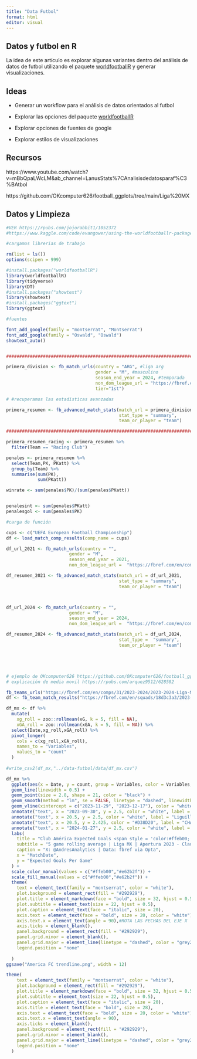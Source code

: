 ```yaml
---
title: "Data Futbol"
format: html
editor: visual
---
```


## Datos y futbol en R

La idea de este artículo es explorar algunas variantes dentro del análisis de datos de futbol utilizando el paquete [worldfootballR](https://jaseziv.github.io/worldfootballR/index.html) y generar visualizaciones.

## Ideas

-   Generar un workflow para el análisis de datos orientados al futbol

-   Explorar las opciones del paquete [worldfootballR](https://jaseziv.github.io/worldfootballR/index.html)

-   Explorar opciones de fuentes de google

-   Explorar estilos de visualizaciones

## Recursos

https://www.youtube.com/watch?v=mBbQpaLWcLM&ab_channel=LanusStats%7CAnalisisdedatosparaf%C3%BAtbol

https://github.com/OKcomputer626/football_ggplots/tree/main/Liga%20MX

## **Datos y Limpieza**

```r
#VER https://rpubs.com/jojorabbit1/1052372
#https://www.kaggle.com/code/evangower/using-the-worldfootballr-package

#cargamos librerias de trabajo

rm(list = ls())
options(scipen = 999)

#install.packages("worldfootballR")
library(worldfootballR)
library(tidyverse)
library(DT)
#install.packages("showtext")
library(showtext)
#install.packages("ggtext")
library(ggtext)

#fuentes

font_add_google(family = "montserrat", "Montserrat")
font_add_google(family = "Oswald", "Oswald")
showtext_auto()



```

```r
##########################################################################PRUEBA DE SCRAPEO POR PARTIDOS################################################

primera_division <- fb_match_urls(country = "ARG", #liga arg
                                  gender = "M", #masculino
                                  season_end_year = 2024, #temporada
                                  non_dom_league_url = "https://fbref.com/en/comps/905/history/Copa-de-la-Liga-Profesional-Seasons",
                                  tier="1st")

# #recuperamos las estadisticas avanzadas

primera_resumen <- fb_advanced_match_stats(match_url = primera_division,
                                           stat_type = "summary",
                                           team_or_player = "team")

#######################################################################################################################################################

primera_resumen_racing <- primera_resumen %>% 
  filter(Team == "Racing Club")

penales <- primera_resumen %>%
  select(Team,PK, PKatt) %>% 
  group_by(Team) %>% 
  summarise(sum(PK),
            sum(PKatt))

winrate <- sum(penales$PK)/(sum(penales$PKatt))


penalesint <- sum(penales$PKatt)
penalesgol <- sum(penales$PK)

```

```r
#carga de función

cups <- c("UEFA European Football Championship")
df <- load_match_comp_results(comp_name = cups)

df_url_2021 <- fb_match_urls(country = "",
                        gender = "M",
                        season_end_year = 2021,
                        non_dom_league_url =  "https://fbref.com/en/comps/676/history/European-Championship-Seasons")

df_resumen_2021 <- fb_advanced_match_stats(match_url = df_url_2021,
                                           stat_type = "summary",
                                           team_or_player = "team")



df_url_2024 <- fb_match_urls(country = "",
                        gender = "M",
                        season_end_year = 2024,
                        non_dom_league_url =  "https://fbref.com/en/comps/676/history/European-Championship-Seasons")

df_resumen_2024 <- fb_advanced_match_stats(match_url = df_url_2024,
                                           stat_type =  "summary",
                                           team_or_player = "team")






```


```r
# ejemplo de OKcomputer626 https://github.com/OKcomputer626/football_ggplots/blob/main/Liga%20MX/Club%20America%20FC%20Trendline.R
# explicación de media movil https://rpubs.com/arquez9512/628582

fb_teams_urls("https://fbref.com/en/comps/31/2023-2024/2023-2024-Liga-MX-Stats")
df <- fb_team_match_results("https://fbref.com/en/squads/18d3c3a3/2023-2024/America-Stats")

df_mx <- df %>% 
  mutate(
    xg_roll = zoo::rollmean(xG, k = 5, fill = NA),
    xGA_roll = zoo::rollmean(xGA, k = 5, fill = NA)) %>% 
  select(Date,xg_roll,xGA_roll) %>% 
  pivot_longer(
    cols = c(xg_roll,xGA_roll),
    names_to = "Variables",
    values_to = "count"
  )
  
#write_csv2(df_mx,"../data-futbol/data/df_mx.csv")

df_mx %>%
  ggplot(aes(x = Date, y = count, group = Variables, color = Variables, fill = Variables)) +
  geom_line(linewidth = 0.5) +
  geom_point(size = 2.8, shape = 21, color = "black") +
  geom_smooth(method = "lm", se = FALSE, linetype = "dashed", linewidth = 0.7) +
  geom_vline(xintercept = c("2023-11-29", "2023-12-17"), color = "white", linetype = "dashed", size = 0.8)+
  annotate("text", x = "2023-09-30", y = 2.5, color = "white", label = "Apertura 2023 Regular Season", family = "montserrat", fontface = "bold", size = 8.5) +
  annotate("text", x = 20.5, y = 2.5, color = "white", label = "Liguilla 2023", family = "montserrat", fontface = "bold", size = 8.5) +
  annotate("text", x = 20.5, y = 2.425, color = "#D38D20", label = "CHAMPIONS", family = "Oswald", fontface = "bold", size = 10) +
  annotate("text", x = "2024-01-27", y = 2.5, color = "white", label = "Clausura 2024 Regular Season", family = "montserrat", fontface = "bold", size = 8.5) +
  labs(
    title = "Club América Expected Goals <span style = 'color:#ffeb00;'>For</span> & <span style = 'color:#e62b2f;'>Against</span> Trend Over Time",
    subtitle = "5 game rolling average | Liga MX | Apertura 2023 - Clausura 2024 MD 9",
    caption = "X: @AndresAnalytics | Data: fbref via Opta",
    x = "MatchDate",
    y = "Expected Goals Per Game"
  ) +
  scale_color_manual(values = c("#ffeb00","#e62b2f")) +
  scale_fill_manual(values = c("#ffeb00","#e62b2f")) +
  theme(
    text = element_text(family = "montserrat", color = "white"),
    plot.background = element_rect(fill = "#292929"),
    plot.title = element_markdown(face = "bold", size = 32, hjust = 0.5),
    plot.subtitle = element_text(size = 22, hjust = 0.5),
    plot.caption = element_text(face = "italic", size = 20),
    axis.text = element_text(face = "bold", size = 20, color = "white"),
    axis.text.x = element_text(angle = 90),#ROTA LAS FECHAS DEL EJE X
    axis.ticks = element_blank(),
    panel.background = element_rect(fill = "#292929"),
    panel.grid.minor = element_blank(),
    panel.grid.major = element_line(linetype = "dashed", color = "grey25", size = 0.3),
    legend.position = "none"
    
  )
ggsave("America FC trendline.png", width = 12)


```


```r
theme(
    text = element_text(family = "montserrat", color = "white"),
    plot.background = element_rect(fill = "#292929"),
    plot.title = element_markdown(face = "bold", size = 32, hjust = 0.5),
    plot.subtitle = element_text(size = 22, hjust = 0.5),
    plot.caption = element_text(face = "italic", size = 20),
    axis.title = element_text(face = "bold", size = 28),
    axis.text = element_text(face = "bold", size = 20, color = "white"),
    axis.text.x = element_text(angle = 90),
    axis.ticks = element_blank(),
    panel.background = element_rect(fill = "#292929"),
    panel.grid.minor = element_blank(),
    panel.grid.major = element_line(linetype = "dashed", color = "grey25", size = 0.3),
    legend.position = "none"
  )
```


```r
```




